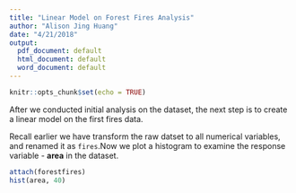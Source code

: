 ```yaml
---
title: "Linear Model on Forest Fires Analysis"
author: "Alison Jing Huang"
date: "4/21/2018"
output:
  pdf_document: default
  html_document: default
  word_document: default
---
```


```r
knitr::opts_chunk$set(echo = TRUE)
```


After we conducted initial analysis on the dataset, the next step is to create a linear model on the first fires data. 

Recall earlier we have transform the raw datset to all numerical variables, and renamed it as `fires`.Now we plot a histogram to examine the response variable - **area** in the dataset.

```r
attach(forestfires)
hist(area, 40)

```

